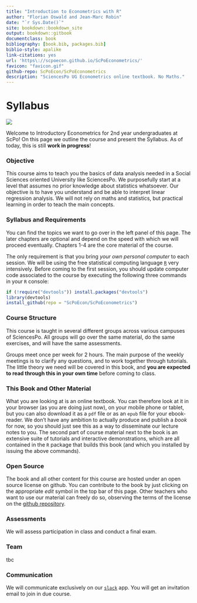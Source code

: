 ```yaml
--- 
title: "Introduction to Econometrics with R"
author: "Florian Oswald and Jean-Marc Robin"
date: "`r Sys.Date()`"
site: bookdown::bookdown_site
output: bookdown::gitbook
documentclass: book
bibliography: [book.bib, packages.bib]
biblio-style: apalike
link-citations: yes
url: 'https\://scpoecon.github.io/ScPoEconometrics/'
favicon: "favicon.gif"
github-repo: ScPoEcon/ScPoEconometrics
description: "SciencesPo UG Econometrics online textbook. No Maths."
---
```




# Syllabus {-}

![](ScPo.jpg)

Welcome to Introductory Econometrics for 2nd year undergraduates at ScPo! On this page we outline the course and present the Syllabus. As of today, this is still **work in progress**!

### Objective {-}

This course aims to teach you the basics of data analysis needed in a Social Sciences oriented University like SciencesPo. We purposefully start at a level that assumes no prior knowledge about statistics whatsoever. Our objective is to have you understand and be able to interpret linear regression analysis. We will not rely on maths and statistics, but practical learning in order to teach the main concepts.

### Syllabus and Requirements {-}

You can find the topics we want to go over in the left panel of this page. The later chapters are optional and depend on the speed with which we will proceed eventually. Chapters 1-4 are the core material of the course.

The only requirement is that you bring *your own personal computer* to each session. We will be using the free statistical computing language [`R`](https://www.r-project.org) very intensively. Before coming to the first session, you should update computer code associated to the course by executing the following three commands in your `R` console:

```R
if (!require("devtools")) install.packages("devtools")
library(devtools)
install_github(repo = "ScPoEcon/ScPoEconometrics")
```

### Course Structure {-}

This course is taught in several different groups across various campuses of SciencesPo. All groups will go over the same material, do the same exercises, and will have the same assessments.

Groups meet once per week for 2 hours. The main purpose of the weekly meetings is to clarify any questions, and to work together through tutorials. The little theory we need will be covered in this book, and **you are expected to read through this in your own time** before coming to class. 

### This Book and Other Material {-}

What you are looking at is an online textbook. You can therefore look at it in your browser (as you are doing just now), on your mobile phone or tablet, but you can also download it as a `pdf` file or as an `epub` file for your ebook-reader. We don't have any ambition to actually produce and publish a *book* for now, so you should just see this as a way to disseminate our lecture notes to you. 
The second part of course material next to the book is an extensive suite of tutorials and interactive demonstrations, which are all contained in the `R` package that builds this book (and which you installed by issuing the above commands). 


### Open Source {-}

The book and all other content for this course are hosted under an open source license on github. You can contribute to the book by just clicking on the appropriate *edit* symbol in the top bar of this page. Other teachers who want to use our material can freely do so, observing the terms of the license on the [github repository](https://github.com/ScPoEcon/ScPoEconometrics).

### Assessments {-}

We will assess participation in class and conduct a final exam.

### Team {-}

tbc

### Communication {-}

We will communicate exclusively on our [`slack`](https://econometrics-scpo.slack.com) app. You will get an invitation email to join in due course.





